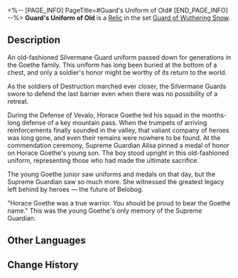 <%-- [PAGE_INFO]
PageTitle=#Guard's Uniform of Old#
[END_PAGE_INFO] --%>
{{Relic Infobox
|id        = 61063
|image     = Item Guard's Uniform of Old.png{{subst:void|<!--$UPLOAD:<<SpriteOutput/RelicFigures/IconRelic_106_3.png>-<Item Guard's Uniform of Old.png>-<Relic Icons>>-->}}
|set       = Guard of Wuthering Snow
|piece     = Body
|mentions  = 
}}
{{Description|A neatly-ironed uniform of the Silvermane Guards from long ago. The sturdy buttons press creases in the fabric.}}
'''Guard's Uniform of Old''' is a [[Relic]] in the set [[Guard of Wuthering Snow]].

==Description==
An old-fashioned Silvermane Guard uniform passed down for generations in the Goethe family. This uniform has long been buried at the bottom of a chest, and only a soldier's honor might be worthy of its return to the world.

As the soldiers of Destruction marched ever closer, the Silvermane Guards swore to defend the last barrier even when there was no possibility of a retreat.

During the Defense of Vevalo, Horace Goethe led his squad in the months-long defense of a key mountain pass. When the trumpets of arriving reinforcements finally sounded in the valley, that valiant company of heroes was long gone, and even their remains were nowhere to be found. At the commendation ceremony, Supreme Guardian Alisa pinned a medal of honor on Horace Goethe's young son. The boy stood upright in this old-fashioned uniform, representing those who had made the ultimate sacrifice.

The young Goethe junior saw uniforms and medals on that day, but the Supreme Guardian saw so much more. She witnessed the greatest legacy left behind by heroes &mdash; the future of Belobog.

"Horace Goethe was a true warrior. You should be proud to bear the Goethe name." This was the young Goethe's only memory of the Supreme Guardian.

==Other Languages==
{{Other Languages
|en   = Guard's Uniform of Old
|zhs  = 铁卫的旧制军服
|zht  = 鐵衛的舊制軍服
|ja   = {{Rubi|兵士|へいし}}の{{Rubi|旧制軍服|きゅうせいぐんぷく}}
|ko   = 철위대의 구식 군복
|es   = Uniforme antiguo del guardia
|fr   = Ancien uniforme de garde
|ru   = Старинная униформа стража
|th   = Guard's Uniform of Old
|vi   = Quân Phục Cũ Của Thiết Vệ
|de   = Traditionelle Uniform der Wache
|id   = Guard's Uniform of Old
|pt   = Uniforme Antigo do Guarda
}}

==Change History==
{{Change History|1.0}}